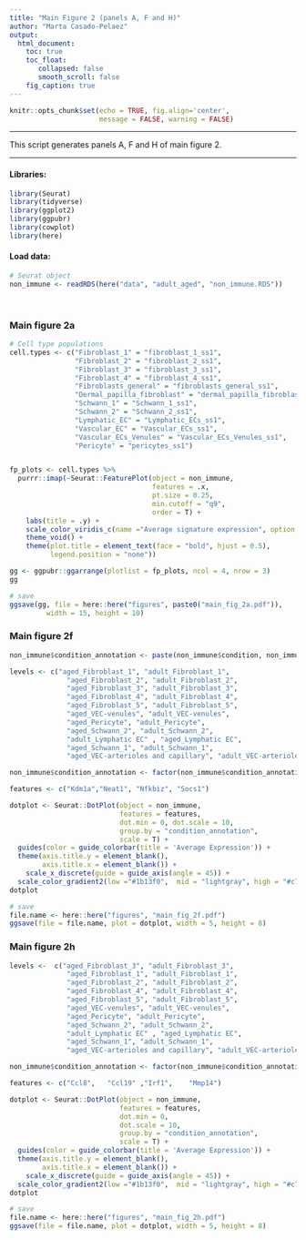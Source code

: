 ```yaml
---
title: "Main Figure 2 (panels A, F and H)"
author: "Marta Casado-Pelaez"
output:  
  html_document:
    toc: true
    toc_float:
       collapsed: false
       smooth_scroll: false
    fig_caption: true
---
```

```r
knitr::opts_chunk$set(echo = TRUE, fig.align='center', 
                      message = FALSE, warning = FALSE)
```

---

This script generates panels A, F and H of main figure 2. 

---


#### **Libraries:**

```r
library(Seurat)
library(tidyverse)
library(ggplot2)
library(ggpubr)
library(cowplot)
library(here)
```

#### **Load data:**

```r
# Seurat object
non_immune <- readRDS(here("data", "adult_aged", "non_immune.RDS"))
```


\

### **Main figure 2a**

```r
# Cell type populations
cell.types <- c("Fibroblast_1" = "fibroblast_1_ss1",
                "Fibroblast_2" = "fibroblast_2_ss1",
                "Fibroblast_3" = "fibroblast_3_ss1",
                "Fibroblast_4" = "fibroblast_4_ss1", 
                "Fibroblasts_general" = "fibroblasts_general_ss1",
                "Dermal_papilla_fibroblast" = "dermal_papilla_fibroblast_ss1", 
                "Schwann_1" = "Schwann_1_ss1", 
                "Schwann_2" = "Schwann_2_ss1",
                "Lymphatic_EC" = "Lymphatic_ECs_ss1", 
                "Vascular_EC" = "Vascular_ECs_ss1", 
                "Vascular_ECs_Venules" = "Vascular_ECs_Venules_ss1", 
                "Pericyte" = "pericytes_ss1")


fp_plots <- cell.types %>%
  purrr::imap(~Seurat::FeaturePlot(object = non_immune, 
                                   features = .x, 
                                   pt.size = 0.25, 
                                   min.cutoff = "q9", 
                                   order = T) +
    labs(title = .y) + 
    scale_color_viridis_c(name ="Average signature expression", option = "plasma") &
    theme_void() + 
    theme(plot.title = element_text(face = "bold", hjust = 0.5),
          legend.position = "none"))

gg <- ggpubr::ggarrange(plotlist = fp_plots, ncol = 4, nrow = 3)
gg

# save
ggsave(gg, file = here::here("figures", paste0("main_fig_2a.pdf")), 
         width = 15, height = 10)
```


### **Main figure 2f**

```r
non_immune$condition_annotation <- paste(non_immune$condition, non_immune$annotation, sep = "_") 

levels <- c("aged_Fibroblast_1", "adult_Fibroblast_1",
              "aged_Fibroblast_2", "adult_Fibroblast_2",           
              "aged_Fibroblast_3", "adult_Fibroblast_3",      
              "aged_Fibroblast_4", "adult_Fibroblast_4",                
              "aged_Fibroblast_5", "adult_Fibroblast_5",
              "aged_VEC-venules", "adult_VEC-venules",
              "aged_Pericyte", "adult_Pericyte",                          
              "aged_Schwann_2", "adult_Schwann_2",                  
              "adult_Lymphatic EC" , "aged_Lymphatic EC",               
              "aged_Schwann_1", "adult_Schwann_1",                 
              "aged_VEC-arterioles and capillary", "adult_VEC-arterioles and capillary")

non_immune$condition_annotation <- factor(non_immune$condition_annotation, levels = levels)
```

```r
features <- c("Kdm1a","Neat1", "Nfkbiz", "Socs1")

dotplot <- Seurat::DotPlot(object = non_immune, 
                           features = features, 
                           dot.min = 0, dot.scale = 10, 
                           group.by = "condition_annotation", 
                           scale = T) +
  guides(color = guide_colorbar(title = 'Average Expression')) + 
  theme(axis.title.y = element_blank(), 
        axis.title.x = element_blank()) +  
    scale_x_discrete(guide = guide_axis(angle = 45)) +
  scale_color_gradient2(low ="#1b13f0",  mid = "lightgray", high = "#c7080e") 
dotplot

# save
file.name <- here::here("figures", "main_fig_2f.pdf")
ggsave(file = file.name, plot = dotplot, width = 5, height = 8)
```

### **Main figure 2h**

```r
levels <-  c("aged_Fibroblast_3", "adult_Fibroblast_3",      
              "aged_Fibroblast_1", "adult_Fibroblast_1",
              "aged_Fibroblast_2", "adult_Fibroblast_2",           
              "aged_Fibroblast_4", "adult_Fibroblast_4",                
              "aged_Fibroblast_5", "adult_Fibroblast_5",
              "aged_VEC-venules", "adult_VEC-venules",
              "aged_Pericyte", "adult_Pericyte",                          
              "aged_Schwann_2", "adult_Schwann_2",                  
              "adult_Lymphatic EC" , "aged_Lymphatic EC",               
              "aged_Schwann_1", "adult_Schwann_1",                 
              "aged_VEC-arterioles and capillary", "adult_VEC-arterioles and capillary")

non_immune$condition_annotation <- factor(non_immune$condition_annotation, levels = levels)
```

```r
features <- c("Ccl8",	"Ccl19"	,"Irf1",	"Mmp14")

dotplot <- Seurat::DotPlot(object = non_immune, 
                           features = features, 
                           dot.min = 0, 
                           dot.scale = 10, 
                           group.by = "condition_annotation", 
                           scale = T) +
  guides(color = guide_colorbar(title = 'Average Expression')) + 
  theme(axis.title.y = element_blank(), 
        axis.title.x = element_blank()) +  
    scale_x_discrete(guide = guide_axis(angle = 45)) +
  scale_color_gradient2(low ="#1b13f0",  mid = "lightgray", high = "#c7080e") 
dotplot

# save
file.name <- here::here("figures", "main_fig_2h.pdf")
ggsave(file = file.name, plot = dotplot, width = 5, height = 8)
```



